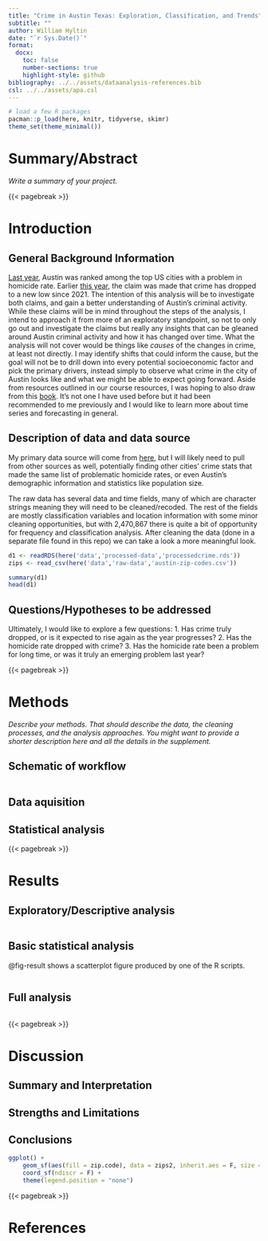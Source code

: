 ```yaml
---
title: "Crime in Austin Texas: Exploration, Classification, and Trends"
subtitle: ""
author: William Hyltin
date: "`r Sys.Date()`"
format:
  docx:
    toc: false
    number-sections: true
    highlight-style: github
bibliography: ../../assets/dataanalysis-references.bib
csl: ../../assets/apa.csl
---
```



```r
# load a few R packages
pacman::p_load(here, knitr, tidyverse, skimr)
theme_set(theme_minimal())
```

# Summary/Abstract
_Write a summary of your project._


{{< pagebreak >}}


# Introduction 

## General Background Information
[Last year](https://www.fox7austin.com/news/austin-named-city-with-15th-biggest-homicide-rate-problem-study), Austin was ranked among the top US cities with a problem in homicide rate. Earlier [this year](https://www.kvue.com/article/news/local/austin-crime-rate-drops-2024-2020-comparison/269-b62042b7-a6f2-4224-87ff-ede655a37912), the claim was made that crime has dropped to a new low since 2021. The intention of this analysis will be to investigate both claims, and gain a better understanding of Austin's criminal activity. While these claims will be in mind throughout the steps of the analysis, I intend to approach it from more of an exploratory standpoint, so not to only go out and investigate the claims but really any insights that can be gleaned around Austin criminal activity and how it has changed over time.
What the analysis will not cover would be things like *causes* of the changes in crime, at least not directly. I may identify shifts that could inform the cause, but the goal will not be to drill down into every potential socioeconomic factor and pick the primary drivers, instead simply to observe what crime in the city of Austin looks like and what we might be able to expect going forward. Aside from resources outlined in our course resources, I was hoping to also draw from this [book](https://otexts.com/fpp2/index.html). It's not one I have used before but it had been recommended to me previously and I would like to learn more about time series and forecasting in general.

## Description of data and data source
My primary data source will come from [here](https://data.austintexas.gov/Public-Safety/Crime-Reports/fdj4-gpfu/about_data), but I will likely need to pull from other sources as well, potentially finding other cities' crime stats that made the same list of problematic homicide rates, or even Austin's demographic information and statistics like population size.

The raw data has several data and time fields, many of which are character strings meaning they will need to be cleaned/recoded. The rest of the fields are mostly classification variables and location information with some minor cleaning opportunities, but with 2,470,867 there is quite a bit of opportunity for frequency and classification analysis. After cleaning the data (done in a separate file found in this repo) we can take a look a more meaningful look.

```r
d1 <- readRDS(here('data','processed-data','processedcrime.rds'))
zips <- read_csv(here('data','raw-data','austin-zip-codes.csv'))
```

```r
summary(d1)
head(d1)
```

## Questions/Hypotheses to be addressed
Ultimately, I would like to explore a few questions: 
  1. Has crime truly dropped, or is it expected to rise again as the year progresses? 
  2. Has the homicide rate dropped with crime? 
  3. Has the homicide rate been a problem for long time, or was it truly an emerging problem last year?


{{< pagebreak >}}


# Methods 

_Describe your methods. That should describe the data, the cleaning processes, and the analysis approaches. You might want to provide a shorter description here and all the details in the supplement._


## Schematic of workflow


```r

```


## Data aquisition


## Statistical analysis



{{< pagebreak >}}


# Results

## Exploratory/Descriptive analysis


```r

```



## Basic statistical analysis



@fig-result shows a scatterplot figure produced by one of the R scripts.

```r
```


## Full analysis



```r

```


{{< pagebreak >}}


# Discussion

## Summary and Interpretation


## Strengths and Limitations


## Conclusions

```r
ggplot() +
    geom_sf(aes(fill = zip.code), data = zips2, inherit.aes = F, size = 0, alpha = 0.6, geom = zips2$the_geom) +
    coord_sf(ndiscr = F) +
    theme(legend.position = "none")
```



{{< pagebreak >}}

# References



